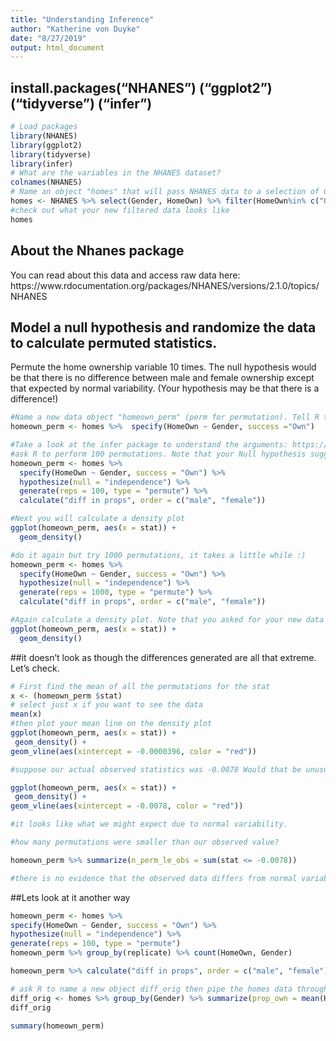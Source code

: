 ```yaml
---
title: "Understanding Inference"
author: "Katherine von Duyke"
date: "8/27/2019"
output: html_document
---
```

## install.packages("NHANES") ("ggplot2") ("tidyverse") ("infer")

```r
# Load packages
library(NHANES)
library(ggplot2)
library(tidyverse)
library(infer)
# What are the variables in the NHANES dataset?
colnames(NHANES)
# Name an object "homes" that will pass NHANES data to a selection of Gender and Homeown, then filter this again by HomeOwn for thoes that"Own" and "rent" by gender.
homes <- NHANES %>% select(Gender, HomeOwn) %>% filter(HomeOwn%in% c("Own", "Rent"))
#check out what your new filtered data looks like
homes
```
## About the Nhanes package
You can read about this data and access raw data here: https://www.rdocumentation.org/packages/NHANES/versions/2.1.0/topics/NHANES

## Model a null hypothesis and randomize the data to calculate permuted statistics. 
Permute the home ownership variable 10 times. The null hypothesis would be that there is no difference between male and female ownership except that expected by normal variability. (Your hypothesis may be that there is a difference!)


```r
#Name a new data object "homeown_perm" (perm for permutation). Tell R to draw on the homes data set that you have already filtered into gender and own or rent. The argument "specify" lets you specify the response and explanatory variables. Specify that HomeOwn (which contains "Own" or "Rent") will be the dependent (or response) variable against gender as the explanatory variable. Set success for "Own" which we will check for differences between genders.
homeown_perm <- homes %>%  specify(HomeOwn ~ Gender, success ="Own")
```
```r
#Take a look at the infer package to understand the arguments: https://infer.netlify.com/
#ask R to perform 100 permutations. Note that your Null hypothesis suggests independence between gender and home ownership. You then ask R to calculate the difference in proportions between female and male owners for each permuted "sample".
homeown_perm <- homes %>%
  specify(HomeOwn ~ Gender, success = "Own") %>%
  hypothesize(null = "independence") %>% 
  generate(reps = 100, type = "permute") %>% 
  calculate("diff in props", order = c("male", "female"))
```

```r
#Next you will calculate a density plot
ggplot(homeown_perm, aes(x = stat)) + 
  geom_density()
```

```r
#do it again but try 1000 permutations, it takes a little while :)
homeown_perm <- homes %>%
  specify(HomeOwn ~ Gender, success = "Own") %>%
  hypothesize(null = "independence") %>% 
  generate(reps = 1000, type = "permute") %>% 
  calculate("diff in props", order = c("male", "female"))
```
```r
#Again calculate a density plot. Note that you asked for your new data object, with a label of stat on the X axis. A density plot looks at the area under the curve
ggplot(homeown_perm, aes(x = stat)) + 
  geom_density()
```

##it doesn't look as though the differences generated are all that extreme. Let's check.

```r
# First find the mean of all the permutations for the stat
x <- (homeown_perm $stat)
# select just x if you want to see the data
mean(x)
#then plot your mean line on the density plot 
ggplot(homeown_perm, aes(x = stat)) + 
 geom_density() +
geom_vline(aes(xintercept = -0.0000396, color = "red"))

#suppose our actual observed statistics was -0.0078 Would that be unusual?

ggplot(homeown_perm, aes(x = stat)) + 
 geom_density() +
geom_vline(aes(xintercept = -0.0078, color = "red"))

#it looks like what we might expect due to normal variability.

#how many permutations were smaller than our observed value?

homeown_perm %>% summarize(n_perm_le_obs = sum(stat <= -0.0078))

#there is no evidence that the observed data differs from normal variability. It doesn't mean that gender plays no roll, but only that we can't reject the null hypothesis. The Nhanes is a good sample of the entire US population, but no claim can be made at this point.
```

##Lets look at it another way
```r
homeown_perm <- homes %>% 
specify(HomeOwn ~ Gender, success = "Own") %>%
hypothesize(null = "independence") %>% 
generate(reps = 100, type = "permute")
homeown_perm %>% group_by(replicate) %>% count(HomeOwn, Gender)

```

```r
homeown_perm %>% calculate("diff in props", order = c("male", "female"))
```

```r
# ask R to name a new object diff_orig then pipe the homes data through a filter first by gender, and then to summarize the means of all home owners who own by gender. Then summarixe the difference in the means by gender. Pull the stat and display it. Pull pulls out a single variable, try with and without this command.
diff_orig <- homes %>% group_by(Gender) %>% summarize(prop_own = mean(HomeOwn == "Own")) %>% summarize(stat = diff(prop_own)) %>% pull()
diff_orig

summary(homeown_perm)
```




